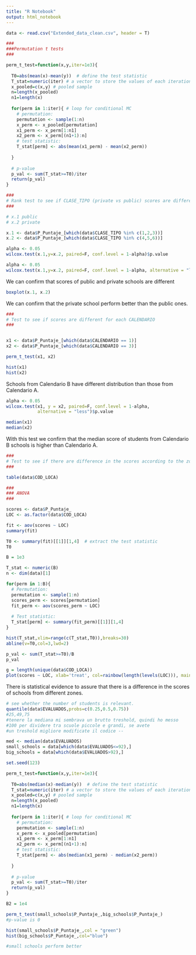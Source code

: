 ```yaml
---
title: "R Notebook"
output: html_notebook
---
```


```r
data <- read.csv("Extended_data_clean.csv", header = T)
```

```r
###
###Permutation t tests
###

perm_t_test=function(x,y,iter=1e3){
  
  T0=abs(mean(x)-mean(y))  # define the test statistic
  T_stat=numeric(iter) # a vector to store the values of each iteration
  x_pooled=c(x,y) # pooled sample
  n=length(x_pooled)
  n1=length(x)
  
  for(perm in 1:iter){ # loop for conditional MC
    # permutation:
    permutation <- sample(1:n)
    x_perm <- x_pooled[permutation]
    x1_perm <- x_perm[1:n1]
    x2_perm <- x_perm[(n1+1):n]
    # test statistic:
    T_stat[perm] <- abs(mean(x1_perm) - mean(x2_perm))
    
  }
  
  # p-value
  p_val <- sum(T_stat>=T0)/iter
  return(p_val)
}
```

```r
###
# Rank test to see if CLASE_TIPO (private vs public) scores are different --> DA MODIFICARE IN PERMUTATION TEST
###

# x.1 public
# x.2 private

x.1 <- data$P_Puntaje_[which(data$CLASE_TIPO %in% c(1,2,3))]
x.2 <- data$P_Puntaje_[which(data$CLASE_TIPO %in% c(4,5,6))]

alpha <- 0.05
wilcox.test(x.1,y=x.2, paired=F, conf.level = 1-alpha)$p.value

```

```r
alpha <- 0.05
wilcox.test(x.1,y=x.2, paired=F, conf.level = 1-alpha, alternative = "less")$p.value
```
We can confirm that scores of public and private schools are different


```r
boxplot(x.1, x.2)
```
We can confirm that the private school perform better than the public ones.



```r
###
# Test to see if scores are different for each CALENDARIO
###


x1 <- data$P_Puntaje_[which(data$CALENDARIO == 1)]
x2 <- data$P_Puntaje_[which(data$CALENDARIO == 3)]

perm_t_test(x1, x2)
```

```r
hist(x1)
hist(x2)
```

Schools from Calendario B have different distribution than those from Calendario A.


```r
alpha <- 0.05
wilcox.test(x1, y = x2, paired=F, conf.level = 1-alpha,
            alternative = "less")$p.value
```

```r
median(x1)
median(x2)
```

With this test we confirm that the median score of students from Calendario B schools is higher than Calendario A.



```r
###
# Test to see if there are difference in the scores according to the zone (COD_LOCA)
###

table(data$COD_LOCA)
```

```r
###
### ANOVA
###

scores <- data$P_Puntaje_
LOC <- as.factor(data$COD_LOCA)

fit <- aov(scores ~ LOC)
summary(fit)

T0 <- summary(fit)[[1]][1,4]  # extract the test statistic
T0
```


```R
B = 1e3

T_stat <- numeric(B) 
n <- dim(data)[1]

for(perm in 1:B){
  # Permutation:
  permutation <- sample(1:n)
  scores_perm <- scores[permutation]
  fit_perm <- aov(scores_perm ~ LOC)
  
  # Test statistic:
  T_stat[perm] <- summary(fit_perm)[[1]][1,4]
}
```

```r
hist(T_stat,xlim=range(c(T_stat,T0)),breaks=30)
abline(v=T0,col=3,lwd=2)
```

```r
p_val <- sum(T_stat>=T0)/B
p_val
```

```r
g = length(unique(data$COD_LOCA))
plot(scores ~ LOC, xlab='treat', col=rainbow(length(levels(LOC))), main='Original Data')
```

There is statistical evidence to assure that there is a difference in the scores of schools from different zones.


```r
# see whether the number of students is relevant. 
quantile(data$EVALUADOS,probs=c(0.25,0.5,0.75))
#25,49,75
#tenere la mediana mi sembrava un brutto treshold, quindi ho messo
#100 per dividere tra scuole piccole e grandi, se avete
#un treshold migliore modificate il codice --

med <- median(data$EVALUADOS)
small_schools = data[which(data$EVALUADOS<=92),]
big_schools = data[which(data$EVALUADOS>92),]

set.seed(123)

perm_t_test=function(x,y,iter=1e3){
  
  T0=abs(median(x)-median(y))  # define the test statistic
  T_stat=numeric(iter) # a vector to store the values of each iteration
  x_pooled=c(x,y) # pooled sample
  n=length(x_pooled)
  n1=length(x)
  
  for(perm in 1:iter){ # loop for conditional MC
    # permutation:
    permutation <- sample(1:n)
    x_perm <- x_pooled[permutation]
    x1_perm <- x_perm[1:n1]
    x2_perm <- x_perm[(n1+1):n]
    # test statistic:
    T_stat[perm] <- abs(median(x1_perm) - median(x2_perm))
    
  }
  
  # p-value
  p_val <- sum(T_stat>=T0)/iter
  return(p_val)
}

B2 = 1e4

perm_t_test(small_schools$P_Puntaje_,big_schools$P_Puntaje_)
#p-value is 0

hist(small_schools$P_Puntaje_,col = "green")
hist(big_schools$P_Puntaje_,col="blue")

#small schools perform better
```




